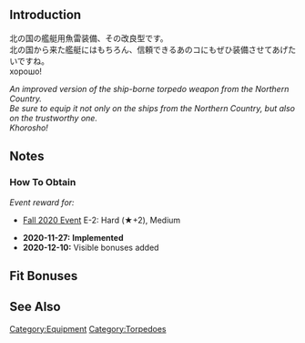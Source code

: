 {{EquipmentInfo|400}}

==Introduction==
北の国の艦艇用魚雷装備、その改良型です。<br>
北の国から来た艦艇にはもちろん、信頼できるあのコにもぜひ装備させてあげたいですね。<br>
хорошо!

''An improved version of the ship-borne torpedo weapon from the Northern Country.''<br>
''Be sure to equip it not only on the ships from the Northern Country, but also on the trustworthy one.''<br>
''Khorosho!''

==Notes==
<div class="mw-collapsible"><h3>How To Obtain</h3>
<div class="mw-collapsible-content">
''Event reward for:''
* [[Fall 2020 Event]] E-2: Hard (★+2), Medium

</div></div>

<div class="mw-collapsible><h3>Updates History</h3>
<div class="mw-collapsible-content>
* '''2020-11-27:''' '''Implemented'''
* '''2020-12-10:''' Visible bonuses added
</div></div>

==Fit Bonuses==
{{:533mm Triple Torpedo Mount (Model 53-39)/Bonuses}}

==See Also==
{{Equipmentlist}}
[[Category:Equipment]]
[[Category:Torpedoes]]